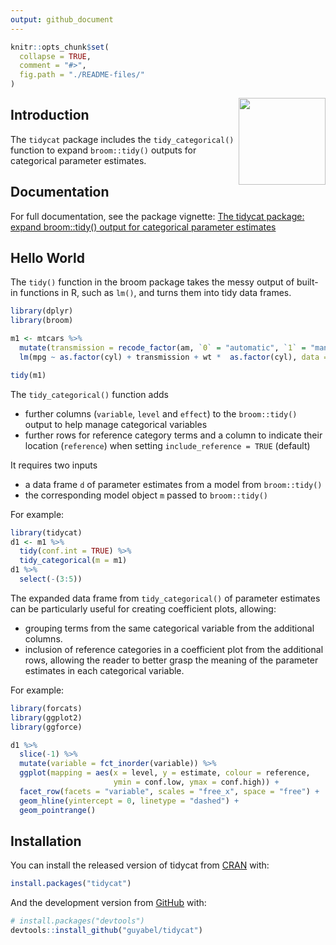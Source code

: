 ```yaml
---
output: github_document
---
```


<!-- README.md is generated from README.Rmd. Please edit that file -->

```r
knitr::opts_chunk$set(
  collapse = TRUE,
  comment = "#>",
  fig.path = "./README-files/"
)
```

<img src='./man/figures/logo.png' align="right" height="139" />

<!-- badges: start -->
<!-- badges: end -->

## Introduction

The `tidycat` package includes the `tidy_categorical()` function to expand `broom::tidy()` outputs for categorical parameter estimates.

## Documentation

For full documentation, see the package vignette: [The tidycat package: expand broom::tidy() output for categorical parameter estimates](https://cran.r-project.org/web/packages/tidycat/vignettes/intro.html)
    
## Hello World

The `tidy()` function in the broom package takes the messy output of built-in functions in R, such as `lm()`, and turns them into tidy data frames.

```r
library(dplyr)
library(broom)

m1 <- mtcars %>%
  mutate(transmission = recode_factor(am, `0` = "automatic", `1` = "manual")) %>%
  lm(mpg ~ as.factor(cyl) + transmission + wt *  as.factor(cyl), data = .)

tidy(m1)
```

The `tidy_categorical()` function adds 

  - further columns (`variable`, `level` and `effect`) to the `broom::tidy()` output to help manage categorical variables
  - further rows for reference category terms and a column to indicate their location (`reference`) when setting `include_reference = TRUE` (default)

It requires two inputs

  - a data frame `d` of parameter estimates from a model from `broom::tidy()`
  - the corresponding model object `m` passed to `broom::tidy()`

For example:    
```r
library(tidycat)
d1 <- m1 %>%
  tidy(conf.int = TRUE) %>%
  tidy_categorical(m = m1)
d1 %>%
  select(-(3:5))
```

The expanded data frame from `tidy_categorical()` of parameter estimates can be particularly useful for creating coefficient plots, allowing:

  - grouping terms from the same categorical variable from the additional columns.
  - inclusion of reference categories in a coefficient plot from the additional rows, allowing the reader to better grasp the meaning of the parameter estimates in each categorical variable.

For example:

```r
library(forcats)
library(ggplot2)
library(ggforce)

d1 %>%
  slice(-1) %>%
  mutate(variable = fct_inorder(variable)) %>%
  ggplot(mapping = aes(x = level, y = estimate, colour = reference,
                       ymin = conf.low, ymax = conf.high)) +
  facet_row(facets = "variable", scales = "free_x", space = "free") +
  geom_hline(yintercept = 0, linetype = "dashed") +
  geom_pointrange()
```

## Installation

You can install the released version of tidycat from [CRAN](https://CRAN.R-project.org) with:

``` r
install.packages("tidycat")
```

And the development version from [GitHub](https://github.com/) with:

``` r
# install.packages("devtools")
devtools::install_github("guyabel/tidycat")
```
